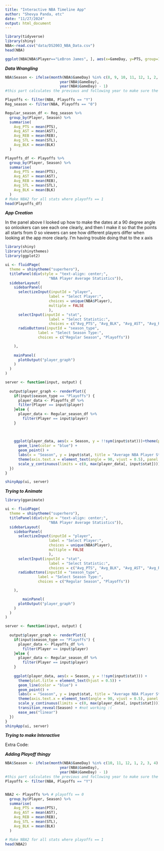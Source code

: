 ```yaml
---
title: "Interactive NBA Timeline App"
author: "Shevya Panda, etc"
date: "11/27/2024"
output: html_document
---
```


```r
library(tidyverse)
library(shiny)
NBA<-read.csv("data/DS2003_NBA_Data.csv")
head(NBA)
```

```r
ggplot(NBA[NBA$Player=="LeBron James", ], aes(x=GameDay, y=PTS, group=1)) + geom_line()
```

***Data Wrangling***

```r
NBA$Season <- ifelse(month(NBA$GameDay) %in% c(8, 9, 10, 11, 12, 1, 2, 3, 4, 5, 6), 
                         year(NBA$GameDay), 
                         year(NBA$GameDay) - 1) 
#this part calculates the previous and following year to make sure the graph stays in numerical order, I found from a quick google search that the NBA season is from October to April of the following year.

Playoffs <- filter(NBA, Playoffs == "Y")
Reg_season <- filter(NBA, Playoffs == "0")

Regular_season_df <- Reg_season %>%
  group_by(Player, Season) %>%
  summarise(
    Avg_PTS = mean(PTS),
    Avg_AST = mean(AST),
    Avg_REB = mean(REB),
    Avg_STL = mean(STL),
    Avg_BLK = mean(BLK)
  )

Playoffs_df <- Playoffs %>%
  group_by(Player, Season) %>%
  summarise(
    Avg_PTS = mean(PTS),
    Avg_AST = mean(AST),
    Avg_REB = mean(REB),
    Avg_STL = mean(STL),
    Avg_BLK = mean(BLK)
  )
# Make NBA2 for all stats where playoffs == 1
head(Playoffs_df)
```

***App Creation***

In the panel above I looked up how to make the dates at a 90 degree angle so onlookers can see each one clearly, and then I make it so that the points all starts from 0 so viewers can see how different players differ when looking at the app more clearly. I'm having trouble doing that to the x axis

```r
library(shiny)
library(shinythemes)
library(ggplot2)

ui <- fluidPage(
  theme = shinytheme("superhero"),
  titlePanel(div(style = "text-align: center;", 
                    "NBA Player Average Statistics")),
  sidebarLayout(
    sidebarPanel(
      selectizeInput(inputId = "player", 
                    label = "Select Player:", 
                    choices = unique(NBA$Player),
                    multiple = FALSE
                    ),
      selectInput(inputId = "stat", 
                    label = "Select Statistic:", 
                    choices = c("Avg_PTS", "Avg_BLK", "Avg_AST", "Avg_REB", "Avg_STL")),
      radioButtons(inputId = "season_type", 
               label = "Select Season Type:", 
               choices = c("Regular Season", "Playoffs"))

    ),
    
    mainPanel(
      plotOutput("player_graph")
    )
  )
)

server <- function(input, output) {
  
  output$player_graph <- renderPlot({
    if(input$season_type == "Playoffs") {
      player_data <- Playoffs_df %>% 
      filter(Player == input$player)
    }else {
      player_data <- Regular_season_df %>%
        filter(Player == input$player)
    }
    
    
    
    ggplot(player_data, aes(x = Season, y = !!sym(input$stat)))+theme(plot.title = element_text(hjust = 0.5)) + 
      geom_line(color = "blue") + 
      geom_point() + 
      labs(x = "Season", y = input$stat, title = "Average NBA Player Statistics") + 
      theme(axis.text.x = element_text(angle = 90, vjust = 0.5), panel.border = element_rect(fill = NA, color = "red", size = 2)) + 
      scale_y_continuous(limits = c(0, max(player_data[, input$stat])))
  })
}

shinyApp(ui, server)
```


***Trying to Animate***

```r
library(gganimate)

ui <- fluidPage(
  theme = shinytheme("superhero"),
  titlePanel(div(style = "text-align: center;", 
                    "NBA Player Average Statistics")),
  sidebarLayout(
    sidebarPanel(
      selectizeInput(inputId = "player", 
                    label = "Select Player:", 
                    choices = unique(NBA$Player),
                    multiple = FALSE
                    ),
      selectInput(inputId = "stat", 
                    label = "Select Statistic:", 
                    choices = c("Avg_PTS", "Avg_BLK", "Avg_AST", "Avg_REB", "Avg_STL")),
      radioButtons(inputId = "season_type", 
               label = "Select Season Type:", 
               choices = c("Regular Season", "Playoffs"))

    ),

        mainPanel(
      plotOutput("player_graph")
    )
  )
)

server <- function(input, output) {
  
  output$player_graph <- renderPlot({
    if(input$season_type == "Playoffs") {
      player_data <- Playoffs_df %>% 
        filter(Player == input$player)
    }else {
      player_data <- Regular_season_df %>%
        filter(Player == input$player)
    }
    
    ggplot(player_data, aes(x = Season, y = !!sym(input$stat))) + 
      theme(plot.title = element_text(hjust = 0.5)) + 
      geom_line(color = "blue") + 
      geom_point() + 
      labs(x = "Season", y = input$stat, title = "Average NBA Player Statistics") + 
      theme(axis.text.x = element_text(angle = 90, vjust = 0.5), panel.border = element_rect(fill = NA, color = "red", size = 2)) + 
      scale_y_continuous(limits = c(0, max(player_data[, input$stat]))) + 
      transition_reveal(Season) + #not working :(
      ease_aes("linear")
  })
}
shinyApp(ui, server)
```


***Trying to make Interactive***














Extra Code:

***Adding Playoff thingy***
```r
NBA$Season <- ifelse(month(NBA$GameDay) %in% c(10, 11, 12, 1, 2, 3, 4), 
                         year(NBA$GameDay), 
                         year(NBA$GameDay) - 1) 
#this part calculates the previous and following year to make sure the graph stays in numerical order, I found from a quick google search that the NBA season is from October to April of the following year.
Playoffs <- filter(NBA, Playoffs == "Y")


NBA2 <- Playoffs %>% # playoffs == 0
  group_by(Player, Season) %>%
  summarise(
    Avg_PTS = mean(PTS),
    Avg_AST = mean(AST),
    Avg_REB = mean(REB),
    Avg_STL = mean(STL),
    Avg_BLK = mean(BLK)
  )

# Make NBA2 for all stats where playoffs == 1
head(NBA2)
```

